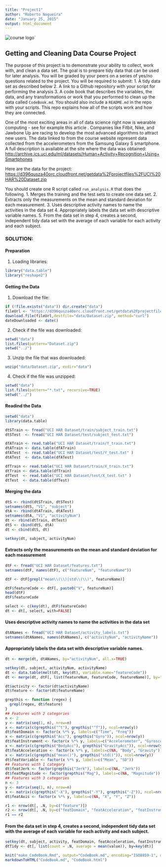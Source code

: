 ```yaml
---
title: "Project1"
author: "Roberto Nogueira"
date: "January 25, 2015"
output: html_document
---
```


![course logo](images/getting_and_cleaning_data.jpg)`

## Getting and Cleaning Data Course Project
The purpose of this project is to demonstrate your ability to collect, work with, and clean a data set. The goal is to prepare tidy data that can be used for later analysis. You will be graded by your peers on a series of yes/no questions related to the project. You will be required to submit: 
1. A tidy data set as described below
2. A link to a Github repository with your script for performing the analysis
3. A code book that describes the variables, the data, and any transformations or work that you performed to clean up the data called `CodeBook.md`. You should also include a `README.md` in the repo with your scripts. This repo explains how all of the scripts work and how they are connected.  

One of the most exciting areas in all of data science right now is wearable computing - see for example this article . Companies like Fitbit, Nike, and Jawbone Up are racing to develop the most advanced algorithms to attract new users. The data linked to from the course website represent data collected from the accelerometers from the Samsung Galaxy S smartphone. A full description is available at the site where the data was obtained: 
<http://archive.ics.uci.edu/ml/datasets/Human+Activity+Recognition+Using+Smartphones> 

Here are the data for the project: 
<https://d396qusza40orc.cloudfront.net/getdata%2Fprojectfiles%2FUCI%20HAR%20Dataset.zip>

You should create one R script called `run_analysis.R` that does the following. 
1. Merges the training and the test sets to create one data set.
2. Extracts only the measurements on the mean and standard deviation for each measurement. 
3. Uses descriptive activity names to name the activities in the data set
4. Appropriately labels the data set with descriptive variable names. 
5. From the data set in step 4, creates a second, independent tidy data set with the average of each variable for each activity and each subject.

### SOLUTION:
#### Preparation
1. Loading libraries:
```r
library("data.table")
library("reshape2")
```

#### Getting the Data
1. Download the file:
```r
if (!file.exists("data")) dir.create("data")
fileUrl <- "https://d396qusza40orc.cloudfront.net/getdata%2Fprojectfiles%2FUCI%20HAR%20Dataset.zip"
download.file(fileUrl,destfile="data/Dataset.zip", method="curl")
dateDownloaded <- date()
```

2. Check if the file was downloaded:
```r
setwd("data")
list.files(pattern="Dataset.zip")
setwd("../")
```

3. Unzip the file that was downloaded:
```r
unzip("data/Dataset.zip", exdir="data")
```

4. Check if the file was unzipped:
```r
setwd("data")
list.files(pattern="*.txt", recursive=TRUE)
setwd("../")
```

#### Readind the Data
```r
setwd("data")
library(data.table)

dtSTrain <- fread("UCI HAR Dataset/train/subject_train.txt")
dtSTest  <- fread("UCI HAR Dataset/test/subject_test.txt")

dfATrain <- read.table("UCI HAR Dataset/train/Y_train.txt")
dtATrain <- data.table(dfATrain)
dfATest  <- read.table("UCI HAR Dataset/test/Y_test.txt" )
dtATest  <- data.table(dfATest)

dfTrain <- read.table("UCI HAR Dataset/train/X_train.txt")
dtTrain <- data.table(dfTrain)
dfTest  <- read.table("UCI HAR Dataset/test/X_test.txt" )
dtTest  <- data.table(dfTest)
```

#### Merging the data
```r
dtS <- rbind(dtSTrain, dtSTest)
setnames(dtS, "V1", "subject")
dtA <- rbind(dtATrain, dtATest)
setnames(dtA, "V1", "activityNum")
dt <- rbind(dtTrain, dtTest)
dtS <- cbind(dtS, dtA)
dt <- cbind(dtS, dt)

setkey(dt, subject, activityNum)
```

#### Extracts only the measurements on the mean and standard deviation for each measurement
```r
dtF <- fread("UCI HAR Dataset/features.txt")
setnames(dtF, names(dtF), c("featureNum", "featureName"))

dtF <- dtF[grepl("mean\\(\\)|std\\(\\)", featureName)]

dtF$featureCode <- dtF[, paste0("V", featureNum)]
head(dtF)
dtF$featureCode

select <- c(key(dt), dtF$featureCode)
dt <- dt[, select, with=FALSE]
```

#### Uses descriptive activity names to name the activities in the data set
```r
dtANames <- fread("UCI HAR Dataset/activity_labels.txt")
setnames(dtANames, names(dtANames), c("activityNum", "activityName"))
```

#### Appropriately labels the data set with descriptive variable names. 
```r
dt <- merge(dt, dtANames, by="activityNum", all.x=TRUE)

setkey(dt, subject, activityNum, activityName)
dt <- data.table(melt(dt, key(dt), variable.name="featureCode"))
dt <- merge(dt, dtF[, list(featureNum, featureCode, featureName)], by="featureCode", all.x=TRUE)

dt$activity <- factor(dt$activityName)
dt$feature <- factor(dt$featureName)
```

```r
grepthis <- function (regex) {
  grepl(regex, dt$feature)
}
## Features with 2 categories
n <- 2
y <- matrix(seq(1, n), nrow=n)
x <- matrix(c(grepthis("^t"), grepthis("^f")), ncol=nrow(y))
dt$featDomain <- factor(x %*% y, labels=c("Time", "Freq"))
x <- matrix(c(grepthis("Acc"), grepthis("Gyro")), ncol=nrow(y))
dt$featInstrument <- factor(x %*% y, labels=c("Accelerometer", "Gyroscope"))
x <- matrix(c(grepthis("BodyAcc"), grepthis("GravityAcc")), ncol=nrow(y))
dt$featAcceleration <- factor(x %*% y, labels=c(NA, "Body", "Gravity"))
x <- matrix(c(grepthis("mean()"), grepthis("std()")), ncol=nrow(y))
dt$featVariable <- factor(x %*% y, labels=c("Mean", "SD"))
## Features with 1 category
dt$featJerk <- factor(grepthis("Jerk"), labels=c(NA, "Jerk"))
dt$featMagnitude <- factor(grepthis("Mag"), labels=c(NA, "Magnitude"))
## Features with 3 categories
n <- 3
y <- matrix(seq(1, n), nrow=n)
x <- matrix(c(grepthis("-X"), grepthis("-Y"), grepthis("-Z")), ncol=nrow(y))
dt$featAxis <- factor(x %*% y, labels=c(NA, "X", "Y", "Z"))

r1 <- nrow(dt[, .N, by=c("feature")])
r2 <- nrow(dt[, .N, by=c("featDomain", "featAcceleration", "featInstrument", "featJerk", "featMagnitude", "featVariable", "featAxis")])
r1 == r2
```

#### From the data set in step 4, creates a second, independent tidy data set with the average of each variable for each activity and each subject.
```r
setkey(dt, subject, activity, featDomain, featAcceleration, featInstrument, featJerk, featMagnitude, featVariable, featAxis)
dtTidy <- dt[, list(count = .N, average = mean(value)), by=key(dt)]

knit("make_CodeBook.Rmd", output="CodeBook.md", encoding="ISO8859-1", quiet=TRUE)
markdownToHTML("CodeBook.md", "CodeBook.html")
```